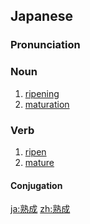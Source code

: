 ==Japanese==
{{ja-kanjitab|じゅく|せい|yomi=on}}

===Pronunciation===
{{ja-pron|じゅくせい|y=on}}

===Noun===
{{ja-noun|じゅくせい}}

# [[ripening]]
# [[maturation]]

===Verb===
{{ja-verb-suru|tr=intrans|じゅくせい}}

# [[ripen]]
# [[mature]]

====Conjugation====
{{ja-suru|じゅくせい}}

[[ja:熟成]]
[[zh:熟成]]
